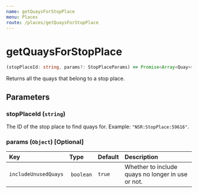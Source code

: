 ```yaml
---
name: getQuaysForStopPlace
menu: Places
route: /places/getQuaysForStopPlace
---
```


# getQuaysForStopPlace

```typescript
(stopPlaceId: string, params?: StopPlaceParams) => Promise<Array<Quay>>
```

Returns all the quays that belong to a stop place.

## Parameters

### stopPlaceId (`string`)
The ID of the stop place to find quays for. Example: `"NSR:StopPlace:59616"`.

### params (`Object`) [Optional]

| Key                      | Type           | Default      | Description |
|:-------------------------|:---------------|:-------------|:------------|
| `includeUnusedQuays`     | `boolean`      | `true`       | Whether to include quays no longer in use or not. |
